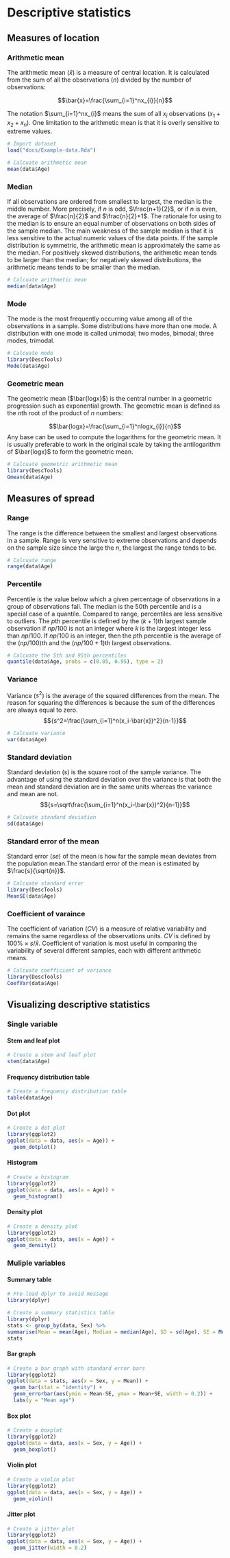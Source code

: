 # Descriptive statistics

## Measures of location
### Arithmetic mean
The arithmetic mean ($\bar{x}$) is a measure of central location. It is calculated from the sum of all the observations (${n}$) divided by the number of observations:

$$\bar{x}=\frac{\sum_{i=1}^nx_{i}}{n}$$

The notation $\sum_{i=1}^nx_{i}$ means the sum of all ${x}_i$ observations $({x}_1+{x}_2+{x}_n)$. One limitation to the arithmetic mean is that it is overly sensitive to extreme values.

```r
# Import dataset
load("docs/Example-data.Rda")

# Calcuate arithmetic mean
mean(data$Age)
```

### Median
If all observations are ordered from smallest to largest, the median is the middle number. More precisely, if ${n}$ is odd, $\frac{n+1}{2}$, or if ${n}$ is even, the average of $\frac{n}{2}$ and $\frac{n}{2}+1$. The rationale for using to the median is to ensure an equal number of observations on both sides of the sample median. The main weakness of the sample median is that it is less sensitive to the actual numeric values of the data points. If the sample distribution is symmetric, the arithmetic mean is approximately the same as the median. For positively skewed distributions, the arithmetic mean tends to be larger than the median; for negatively skewed distributions, the arithmetic means tends to be smaller than the median.

```r
# Calcuate arithmetic mean
median(data$Age)
```

### Mode
The mode is the most frequently occurring value among all of the observations in a sample. Some distributions have more than one mode. A distribution with one mode is called unimodal; two modes, bimodal; three modes, trimodal.

```r
# Calcuate mode
library(DescTools)
Mode(data$Age)
```

### Geometric mean
The geometric mean ($\bar{logx}$) is the central number in a geometric progression such as exponential growth. The geometric mean is defined as the ${n}$th root of the product of ${n}$ numbers:

$$\bar{logx}=\frac{\sum_{i=1}^nlogx_{i}}{n}$$
Any base can be used to compute the logarithms for the geometric mean. It is usually preferable to work in the original scale by taking the antilogarithm of $\bar{logx}$ to form the geometric mean.

```r
# Calcuate geometric arithmetic mean
library(DescTools)
Gmean(data$Age)
```

## Measures of spread
### Range
The range is the difference between the smallest and largest observations in a sample. Range is very sensitive to extreme observations and depends on the sample size since the large the ${n}$, the largest the range tends to be.

```r
# Calcuate range
range(data$Age)
```

### Percentile
Percentile is the value below which a given percentage of observations in a group of observations fall. The median is the 50th percentile and is a special case of a quantile. Compared to range, percentiles are less sensitive to outliers. The ${p}$th percentile is defined by the ${(k+1)}$th largest sample observation if ${np/100}$ is not an integer where ${k}$ is the largest integer less than ${np/100}$. If ${np/100}$ is an integer, then the ${p}$th percentile is the average of the ${(np/100)}$th and the ${(np/100+1)}$th largest observations.

```r
# Calcuate the 5th and 95th percentiles
quantile(data$Age, probs = c(0.05, 0.95), type = 2)
```

### Variance
Variance (${s^2}$) is the average of the squared differences from the mean. The reason for squaring the differences is because the sum of the differences are always equal to zero.
$${s^2=\frac{\sum_{i=1}^n(x_i-\bar{x})^2}{n-1}}$$

```r
# Calcuate variance
var(data$Age)
```

### Standard deviation
Standard deviation (${s}$) is the square root of the sample variance. The advantage of using the standard deviation over the variance is that both the mean and standard deviation are in the same units whereas the variance and mean are not.
$${s=\sqrt\frac{\sum_{i=1}^n(x_i-\bar{x})^2}{n-1}}$$

```r
# Calcuate standard deviation
sd(data$Age)
```

### Standard error of the mean
Standard error (${se}$) of the mean is how far the sample mean deviates from the population mean.The standard error of the mean is estimated by $\frac{s}{\sqrt{n}}$.

```r
# Calcuate standard error
library(DescTools)
MeanSE(data$Age)
```

### Coefficient of varaince
The coefficient of variation (${CV}$) is a measure of relative variability and remains the same regardless of the observations units. ${CV}$ is defined by ${100\% \times s/\bar{x}}$. Coefficient of variation is most useful in comparing the variability of several different samples, each with different arithmetic means.

```r
# Calcuate coefficient of variance
library(DescTools)
CoefVar(data$Age)
```

## Visualizing descriptive statistics
### Single variable
#### Stem and leaf plot
```r
# Create a stem and leaf plot
stem(data$Age)
```

#### Frequency distribution table
```r
# Create a frequency distribution table
table(data$Age)
```

#### Dot plot
```r
# Create a dot plot
library(ggplot2)
ggplot(data = data, aes(x = Age)) +
  geom_dotplot()
```

#### Histogram
```r
# Create a histogram
library(ggplot2)
ggplot(data = data, aes(x = Age)) +
  geom_histogram()
```

#### Density plot
```r
# Create a density plot
library(ggplot2)
ggplot(data = data, aes(x = Age)) +
  geom_density()
```

### Muliple variables
#### Summary table
```r
# Pre-load dplyr to avoid message
library(dplyr)
```

```r
# Create a summary statistics table
library(dplyr)
stats <- group_by(data, Sex) %>%
summarise(Mean = mean(Age), Median = median(Age), SD = sd(Age), SE = MeanSE(Age), N = n())
stats
```

#### Bar graph
```r
# Create a bar graph with standard error bars
library(ggplot2)
ggplot(data = stats, aes(x = Sex, y = Mean)) +
  geom_bar(stat = "identity") +
  geom_errorbar(aes(ymin = Mean-SE, ymax = Mean+SE, width = 0.2)) +
  labs(y = "Mean age")
```

#### Box plot
```r
# Create a boxplot
library(ggplot2)
ggplot(data = data, aes(x = Sex, y = Age)) +
  geom_boxplot()
```

#### Violin plot
```r
# Create a violin plot
library(ggplot2)
ggplot(data = data, aes(x = Sex, y = Age)) +
  geom_violin()
```

#### Jitter plot
```r
# Create a jitter plot
library(ggplot2)
ggplot(data = data, aes(x = Sex, y = Age)) +
  geom_jitter(width = 0.2)
```